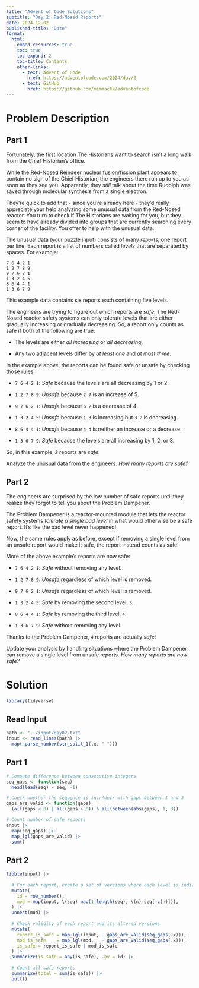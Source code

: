 ```yaml
---
title: "Advent of Code Solutions"
subtitle: "Day 2: Red-Nosed Reports"
date: 2024-12-02
published-title: "Date"
format: 
  html:
    embed-resources: true
    toc: true
    toc-expand: 2
    toc-title: Contents
    other-links:
      - text: Advent of Code
        href: https://adventofcode.com/2024/day/2
      - text: GitHub
        href: https://github.com/mimmackk/adventofcode
---
```


# Problem Description

## Part 1

Fortunately, the first location The Historians want to search isn't a long walk from the Chief Historian's office.

While the [Red-Nosed Reindeer nuclear fusion/fission plant](https://adventofcode.com/2015/day/19) appears to contain no sign of the Chief Historian, the engineers there run up to you as soon as they see you. Apparently, they *still* talk about the time Rudolph was saved through molecular synthesis from a single electron.

They're quick to add that - since you're already here - they'd really appreciate your help analyzing some unusual data from the Red-Nosed reactor. You turn to check if The Historians are waiting for you, but they seem to have already divided into groups that are currently searching every corner of the facility. You offer to help with the unusual data.

The unusual data (your puzzle input) consists of many *reports*, one report per line. Each report is a list of numbers called *levels* that are separated by spaces. For example:

```         
7 6 4 2 1
1 2 7 8 9
9 7 6 2 1
1 3 2 4 5
8 6 4 4 1
1 3 6 7 9
```

This example data contains six reports each containing five levels.

The engineers are trying to figure out which reports are *safe*. The Red-Nosed reactor safety systems can only tolerate levels that are either gradually increasing or gradually decreasing. So, a report only counts as safe if both of the following are true:

-   The levels are either *all increasing* or *all decreasing*.

-   Any two adjacent levels differ by *at least one* and *at most three*.

In the example above, the reports can be found safe or unsafe by checking those rules:

-   `7 6 4 2 1`: *Safe* because the levels are all decreasing by 1 or 2.

-   `1 2 7 8 9`: *Unsafe* because `2 7` is an increase of 5.

-   `9 7 6 2 1`: *Unsafe* because `6 2` is a decrease of 4.

-   `1 3 2 4 5`: *Unsafe* because `1 3` is increasing but `3 2` is decreasing.

-   `8 6 4 4 1`: *Unsafe* because `4 4` is neither an increase or a decrease.

-   `1 3 6 7 9`: *Safe* because the levels are all increasing by 1, 2, or 3.

So, in this example, *`2`* reports are *safe*.

Analyze the unusual data from the engineers. *How many reports are safe?*

## Part 2

The engineers are surprised by the low number of safe reports until they realize they forgot to tell you about the Problem Dampener.

The Problem Dampener is a reactor-mounted module that lets the reactor safety systems *tolerate a single bad level* in what would otherwise be a safe report. It's like the bad level never happened!

Now, the same rules apply as before, except if removing a single level from an unsafe report would make it safe, the report instead counts as safe.

More of the above example's reports are now safe:

-   `7 6 4 2 1`: *Safe* without removing any level.

-   `1 2 7 8 9`: *Unsafe* regardless of which level is removed.

-   `9 7 6 2 1`: *Unsafe* regardless of which level is removed.

-   `1 3 2 4 5`: *Safe* by removing the second level, `3`.

-   `8 6 4 4 1`: *Safe* by removing the third level, `4`.

-   `1 3 6 7 9`: *Safe* without removing any level.

Thanks to the Problem Dampener, *`4`* reports are actually *safe*!

Update your analysis by handling situations where the Problem Dampener can remove a single level from unsafe reports. *How many reports are now safe?*

# Solution

```r
library(tidyverse)
```

## Read Input

```r
path <- "../input/day02.txt"
input <- read_lines(path) |> 
  map(~parse_number(str_split_1(.x, " ")))
```

## Part 1

```r
# Compute difference between consecutive integers
seq_gaps <- function(seq)
  head(lead(seq) - seq, -1)

# Check whether the sequence is incr/decr with gaps between 1 and 3
gaps_are_valid <- function(gaps)
  (all(gaps < 0) | all(gaps > 0)) & all(between(abs(gaps), 1, 3))

# Count number of safe reports
input |> 
  map(seq_gaps) |> 
  map_lgl(gaps_are_valid) |> 
  sum()
```

## Part 2

```r
tibble(input) |> 
  
  # For each report, create a set of versions where each level is individually removed
  mutate(
    id = row_number(),
    mod = map(input, \(seq) map(1:length(seq), \(n) seq[-c(n)])),
  ) |> 
  unnest(mod) |> 
  
  # Check validity of each report and its altered versions
  mutate(
    report_is_safe = map_lgl(input, ~ gaps_are_valid(seq_gaps(.x))),
    mod_is_safe    = map_lgl(mod,   ~ gaps_are_valid(seq_gaps(.x))),
    is_safe = report_is_safe | mod_is_safe
  ) |> 
  summarize(is_safe = any(is_safe), .by = id) |> 
  
  # Count all safe reports
  summarize(total = sum(is_safe)) |> 
  pull()
```

